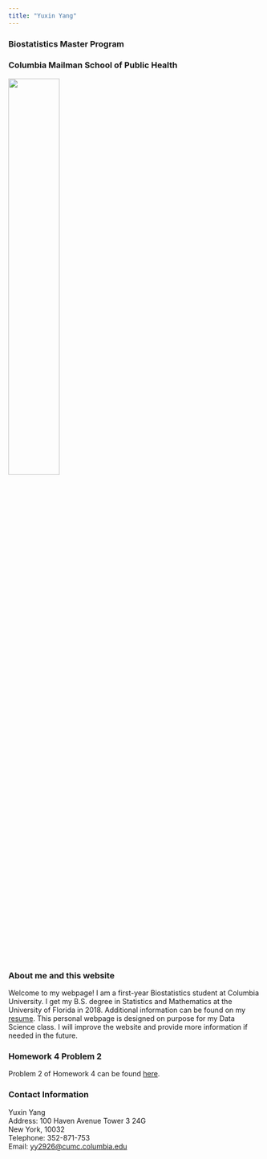 ```yaml
---
title: "Yuxin Yang"
---
```


### Biostatistics Master Program

### Columbia Mailman School of Public Health

<img src="Yuxin.jpg" style="width:45%">

### About me and this website
Welcome to my webpage! I am a first-year Biostatistics student at Columbia University. I get my B.S. degree in Statistics and Mathematics at the University of Florida in 2018. Additional information can be found on my [resume](resume.html). 
This personal webpage is designed on purpose for my Data Science class. I will improve the website and provide more information if needed in the future. 


### Homework 4 Problem 2
Problem 2 of Homework 4 can be found [here](homework.html).


### Contact Information

Yuxin Yang <br> 
Address: 100 Haven Avenue Tower 3 24G <br> 
New York, 10032 <br> 
Telephone: 352-871-753 <br> 
Email: [yy2926@cumc.columbia.edu](mailto:yy2926@cumc.columbia.edu) <br> 